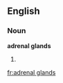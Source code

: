 ==English==

===Noun===
'''adrenal glands'''

# {{plural of|[[adrenal gland]]}}

[[fr:adrenal glands]]